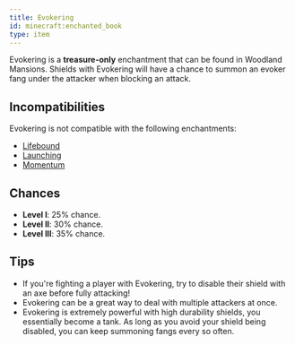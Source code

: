 ```yaml
---
title: Evokering
id: minecraft:enchanted_book
type: item
---
```


Evokering is a **treasure-only** enchantment that can be found in Woodland Mansions. Shields with Evokering will have a chance to summon an evoker fang under the attacker when blocking an attack.

## Incompatibilities

Evokering is not compatible with the following enchantments:

- [Lifebound](./lifebound)
- [Launching](./launching)
- [Momentum](./momentum)

## Chances

- **Level I**: 25% chance.
- **Level II**: 30% chance.
- **Level III**: 35% chance.

## Tips

- If you're fighting a player with Evokering, try to disable their shield with an axe before fully attacking!
- Evokering can be a great way to deal with multiple attackers at once.
- Evokering is extremely powerful with high durability shields, you essentially become a tank. As long as you avoid your shield being disabled, you can keep summoning fangs every so often.